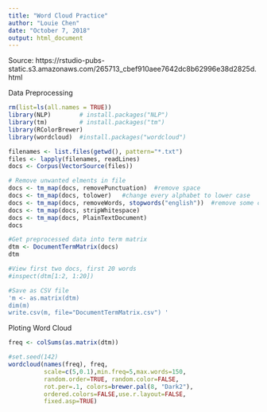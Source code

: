 ```yaml
---
title: "Word Cloud Practice"
author: "Louie Chen"
date: "October 7, 2018"
output: html_document
---
```


Source: https://rstudio-pubs-static.s3.amazonaws.com/265713_cbef910aee7642dc8b62996e38d2825d.html

Data Preprocessing
```r

rm(list=ls(all.names = TRUE))
library(NLP)        # install.packages("NLP")
library(tm)         # install.packages("tm")
library(RColorBrewer)
library(wordcloud)  #install.packages("wordcloud")

filenames <- list.files(getwd(), pattern="*.txt")
files <- lapply(filenames, readLines)
docs <- Corpus(VectorSource(files))

# Remove unwanted elments in file
docs <- tm_map(docs, removePunctuation)  #remove space
docs <- tm_map(docs, tolower)   #change every alphabet to lower case
docs <- tm_map(docs, removeWords, stopwords("english"))  #remove some common words in English
docs <- tm_map(docs, stripWhitespace)
docs <- tm_map(docs, PlainTextDocument)
docs
```


```r
#Get preprocessed data into term matrix
dtm <- DocumentTermMatrix(docs)   
dtm 

#View first two docs, first 20 words
#inspect(dtm[1:2, 1:20])

#Save as CSV file
'm <- as.matrix(dtm)   
dim(m)
write.csv(m, file="DocumentTermMatrix.csv") '
```

Ploting Word Cloud
```r
freq <- colSums(as.matrix(dtm))   

#set.seed(142) 
wordcloud(names(freq), freq,
          scale=c(5,0.1),min.freq=5,max.words=150,
          random.order=TRUE, random.color=FALSE, 
          rot.per=.1, colors=brewer.pal(8, "Dark2"),
          ordered.colors=FALSE,use.r.layout=FALSE,
          fixed.asp=TRUE)



```